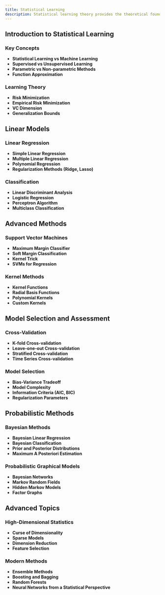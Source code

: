 ```yaml
---
title: Statistical Learning
description: Statistical learning theory provides the theoretical foundation for machine learning. This section covers the key concepts and methods in statistical learning.
---
```


## Introduction to Statistical Learning

### Key Concepts

- **Statistical Learning vs Machine Learning**
- **Supervised vs Unsupervised Learning**
- **Parametric vs Non-parametric Methods**
- **Function Approximation**

### Learning Theory

- **Risk Minimization**
- **Empirical Risk Minimization**
- **VC Dimension**
- **Generalization Bounds**

## Linear Models

### Linear Regression

- **Simple Linear Regression**
- **Multiple Linear Regression**
- **Polynomial Regression**
- **Regularization Methods (Ridge, Lasso)**

### Classification

- **Linear Discriminant Analysis**
- **Logistic Regression**
- **Perceptron Algorithm**
- **Multiclass Classification**

## Advanced Methods

### Support Vector Machines

- **Maximum Margin Classifier**
- **Soft Margin Classification**
- **Kernel Trick**
- **SVMs for Regression**

### Kernel Methods

- **Kernel Functions**
- **Radial Basis Functions**
- **Polynomial Kernels**
- **Custom Kernels**

## Model Selection and Assessment

### Cross-Validation

- **K-fold Cross-validation**
- **Leave-one-out Cross-validation**
- **Stratified Cross-validation**
- **Time Series Cross-validation**

### Model Selection

- **Bias-Variance Tradeoff**
- **Model Complexity**
- **Information Criteria (AIC, BIC)**
- **Regularization Parameters**

## Probabilistic Methods

### Bayesian Methods

- **Bayesian Linear Regression**
- **Bayesian Classification**
- **Prior and Posterior Distributions**
- **Maximum A Posteriori Estimation**

### Probabilistic Graphical Models

- **Bayesian Networks**
- **Markov Random Fields**
- **Hidden Markov Models**
- **Factor Graphs**

## Advanced Topics

### High-Dimensional Statistics

- **Curse of Dimensionality**
- **Sparse Models**
- **Dimension Reduction**
- **Feature Selection**

### Modern Methods

- **Ensemble Methods**
- **Boosting and Bagging**
- **Random Forests**
- **Neural Networks from a Statistical Perspective** 